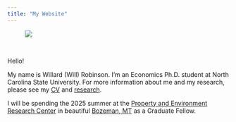```yaml
---
title: "My Website"
---
```


<figure style= "max-width: 33%;" margin = "20">
  <img src="images/robinson-headshot.jpg">
</figure>

<br>

Hello!

My name is Willard (Will) Robinson. I'm an Economics Ph.D. student at North Carolina State University.
For more information about me and my research, please see my [CV](cv.html) and [research](research.html).

I will be spending the 2025 summer at the [Property and Environment Research Center](https://perc.org/) in beautiful [Bozeman, MT](https://www.bozeman.net/) as a Graduate Fellow.
